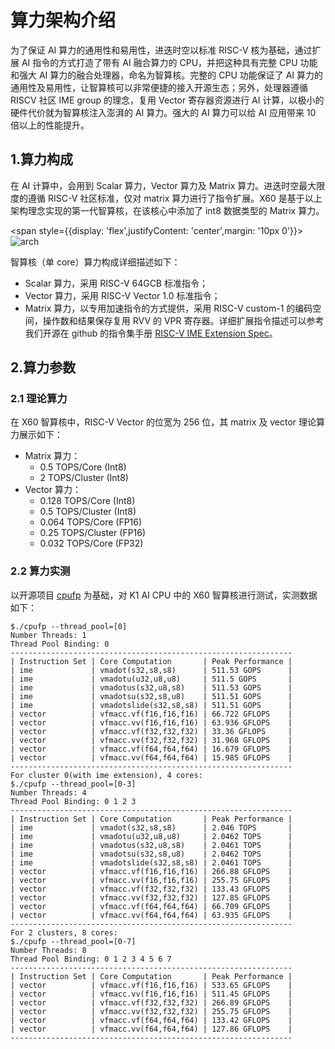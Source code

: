 # 算力架构介绍

为了保证 AI 算力的通用性和易用性，进迭时空以标准 RISC-V 核为基础，通过扩展 AI 指令的方式打造了带有 AI 融合算力的 CPU，并把这种具有完整 CPU 功能和强大 AI 算力的融合处理器，命名为智算核。完整的 CPU 功能保证了 AI 算力的通用性及易用性，让智算核可以非常便捷的接入开源生态；另外，处理器遵循 RISCV 社区 IME group 的理念，复用 Vector 寄存器资源进行 AI 计算，以极小的硬件代价就为智算核注入澎湃的 AI 算力。强大的 AI 算力可以给 AI 应用带来 10 倍以上的性能提升。

## 1.算力构成

在 AI 计算中，会用到 Scalar 算力，Vector 算力及 Matrix 算力。进迭时空最大限度的遵循 RISC-V 社区标准，仅对 matrix 算力进行了指令扩展。X60 是基于以上架构理念实现的第一代智算核，在该核心中添加了 int8 数据类型的 Matrix 算力。

<span style={{display: 'flex',justifyContent: 'center',margin: '10px 0'}}>![arch](/img/k1/ml/ai_arch.png)</span>

智算核（单 core）算力构成详细描述如下：

- Scalar 算力，采用 RISC-V 64GCB 标准指令；
- Vector 算力，采用 RISC-V Vector 1.0 标准指令；
- Matrix 算力，以专用加速指令的方式提供，采用 RISC-V custom-1 的编码空间，操作数和结果保存复用 RVV 的 VPR 寄存器。详细扩展指令描述可以参考我们开源在 github 的指令集手册 [RISC-V IME Extension Spec](https://github.com/space-mit/riscv-ime-extension-spec)。

## 2.算力参数

### 2.1 理论算力

在 X60 智算核中，RISC-V Vector 的位宽为 256 位，其 matrix 及 vector 理论算力展示如下：

- Matrix 算力：
  - 0.5 TOPS/Core (Int8)
  - 2 TOPS/Cluster (Int8)
- Vector 算力：
  - 0.128 TOPS/Core (Int8)
  - 0.5 TOPS/Cluster (Int8)
  - 0.064 TOPS/Core (FP16)
  - 0.25 TOPS/Cluster (FP16)
  - 0.032 TOPS/Core (FP32)

### 2.2 算力实测

以开源项目 [cpufp](https://github.com/pigirons/cpufp) 为基础，对 K1 AI CPU 中的 X60 智算核进行测试，实测数据如下：



```
$./cpufp --thread_pool=[0]
Number Threads: 1
Thread Pool Binding: 0
---------------------------------------------------------------
| Instruction Set | Core Computation       | Peak Performance |
| ime             | vmadot(s32,s8,s8)      | 511.53 GOPS      |
| ime             | vmadotu(u32,u8,u8)     | 511.5 GOPS       |
| ime             | vmadotus(s32,u8,s8)    | 511.53 GOPS      |
| ime             | vmadotsu(s32,s8,u8)    | 511.51 GOPS      |
| ime             | vmadotslide(s32,s8,s8) | 511.51 GOPS      |
| vector          | vfmacc.vf(f16,f16,f16) | 66.722 GFLOPS    |
| vector          | vfmacc.vv(f16,f16,f16) | 63.936 GFLOPS    |
| vector          | vfmacc.vf(f32,f32,f32) | 33.36 GFLOPS     |
| vector          | vfmacc.vv(f32,f32,f32) | 31.968 GFLOPS    |
| vector          | vfmacc.vf(f64,f64,f64) | 16.679 GFLOPS    |
| vector          | vfmacc.vv(f64,f64,f64) | 15.985 GFLOPS    |
---------------------------------------------------------------
For cluster 0(with ime extension), 4 cores:
$./cpufp --thread_pool=[0-3]
Number Threads: 4
Thread Pool Binding: 0 1 2 3
---------------------------------------------------------------
| Instruction Set | Core Computation       | Peak Performance |
| ime             | vmadot(s32,s8,s8)      | 2.046 TOPS       |
| ime             | vmadotu(u32,u8,u8)     | 2.0462 TOPS      |
| ime             | vmadotus(s32,u8,s8)    | 2.0461 TOPS      |
| ime             | vmadotsu(s32,s8,u8)    | 2.0462 TOPS      |
| ime             | vmadotslide(s32,s8,s8) | 2.0461 TOPS      |
| vector          | vfmacc.vf(f16,f16,f16) | 266.88 GFLOPS    |
| vector          | vfmacc.vv(f16,f16,f16) | 255.75 GFLOPS    |
| vector          | vfmacc.vf(f32,f32,f32) | 133.43 GFLOPS    |
| vector          | vfmacc.vv(f32,f32,f32) | 127.85 GFLOPS    |
| vector          | vfmacc.vf(f64,f64,f64) | 66.709 GFLOPS    |
| vector          | vfmacc.vv(f64,f64,f64) | 63.935 GFLOPS    |
---------------------------------------------------------------
For 2 clusters, 8 cores:
$./cpufp --thread_pool=[0-7]
Number Threads: 8
Thread Pool Binding: 0 1 2 3 4 5 6 7
---------------------------------------------------------------
| Instruction Set | Core Computation       | Peak Performance |
| vector          | vfmacc.vf(f16,f16,f16) | 533.65 GFLOPS    |
| vector          | vfmacc.vv(f16,f16,f16) | 511.45 GFLOPS    |
| vector          | vfmacc.vf(f32,f32,f32) | 266.89 GFLOPS    |
| vector          | vfmacc.vv(f32,f32,f32) | 255.75 GFLOPS    |
| vector          | vfmacc.vf(f64,f64,f64) | 133.42 GFLOPS    |
| vector          | vfmacc.vv(f64,f64,f64) | 127.86 GFLOPS    |
---------------------------------------------------------------
```
